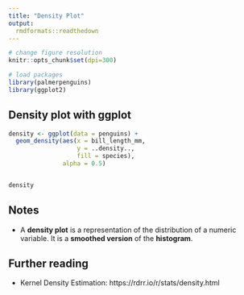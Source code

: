 ```yaml
---
title: "Density Plot"
output: 
  rmdformats::readthedown  
---
```


```r
# change figure resolution
knitr::opts_chunk$set(dpi=300)

# load packages
library(palmerpenguins)
library(ggplot2)
```

## Density plot with ggplot
```r
density <- ggplot(data = penguins) +
  geom_density(aes(x = bill_length_mm, 
                   y = ..density..,
                   fill = species),
               alpha = 0.5)


density
```

## Notes
- A **density plot** is a representation of the distribution of a numeric variable. It is a **smoothed version** of the **histogram**.

## Further reading
- Kernel Density Estimation: https://rdrr.io/r/stats/density.html